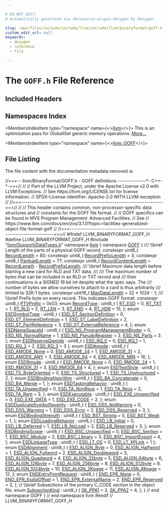 ```yaml
---

# DO NOT EDIT!
# Automatically generated via docusaurus-plugin-doxygen by Doxygen.

slug: /api/files/include/include/llvm/include/llvm/binaryformat/goff-h
custom_edit_url: null
keywords:
  - doxygen
  - reference
  - file

---
```





# The `GOFF.h` File Reference

<DoxygenPage pluginConfig={pluginConfig}>



## Included Headers

<IncludesList>
<IncludesListItem
  filePath="llvm/Support/DataTypes.h"
  permalink="/docs/api/files/include/include/llvm/include/llvm/support/datatypes-h"
  isLocal="true" />
</IncludesList>

## Namespaces Index

<MembersIndex>

<MembersIndexItem
  type="namespace"
  name={<><a href="/docs/api/namespaces/llvm">llvm</a></>}>
This is an optimization pass for GlobalISel generic memory operations. <a href="/docs/api/namespaces/llvm/#details">More...</a>
</MembersIndexItem>

<MembersIndexItem
  type="namespace"
  name={<><a href="/docs/api/namespaces/llvm/goff">llvm::GOFF</a></>}>
</MembersIndexItem>

</MembersIndex>


## File Listing

The file content with the documentation metadata removed is:

<ProgramListing>

<Link id="l00001" /><CodeLine lineNumber="1"><Highlight kind="comment">//===-- llvm/BinaryFormat/GOFF.h - GOFF definitions --------------&#42;- C++-&#42;-===//</Highlight><Highlight kind="normal"></Highlight></CodeLine>
<Link id="l00002" /><CodeLine lineNumber="2"><Highlight kind="normal"></Highlight><Highlight kind="comment">//</Highlight><Highlight kind="normal"></Highlight></CodeLine>
<Link id="l00003" /><CodeLine lineNumber="3"><Highlight kind="normal"></Highlight><Highlight kind="comment">// Part of the LLVM Project, under the Apache License v2.0 with LLVM Exceptions.</Highlight><Highlight kind="normal"></Highlight></CodeLine>
<Link id="l00004" /><CodeLine lineNumber="4"><Highlight kind="normal"></Highlight><Highlight kind="comment">// See https://llvm.org/LICENSE.txt for license information.</Highlight><Highlight kind="normal"></Highlight></CodeLine>
<Link id="l00005" /><CodeLine lineNumber="5"><Highlight kind="normal"></Highlight><Highlight kind="comment">// SPDX-License-Identifier: Apache-2.0 WITH LLVM-exception</Highlight><Highlight kind="normal"></Highlight></CodeLine>
<Link id="l00006" /><CodeLine lineNumber="6"><Highlight kind="normal"></Highlight><Highlight kind="comment">//</Highlight><Highlight kind="normal"></Highlight></CodeLine>
<Link id="l00007" /><CodeLine lineNumber="7"><Highlight kind="normal"></Highlight><Highlight kind="comment">//===----------------------------------------------------------------------===//</Highlight><Highlight kind="normal"></Highlight></CodeLine>
<Link id="l00008" /><CodeLine lineNumber="8"><Highlight kind="normal"></Highlight><Highlight kind="comment">//</Highlight><Highlight kind="normal"></Highlight></CodeLine>
<Link id="l00009" /><CodeLine lineNumber="9"><Highlight kind="normal"></Highlight><Highlight kind="comment">// This header contains common, non-processor-specific data structures and</Highlight><Highlight kind="normal"></Highlight></CodeLine>
<Link id="l00010" /><CodeLine lineNumber="10"><Highlight kind="normal"></Highlight><Highlight kind="comment">// constants for the GOFF file format.</Highlight><Highlight kind="normal"></Highlight></CodeLine>
<Link id="l00011" /><CodeLine lineNumber="11"><Highlight kind="normal"></Highlight><Highlight kind="comment">//</Highlight><Highlight kind="normal"></Highlight></CodeLine>
<Link id="l00012" /><CodeLine lineNumber="12"><Highlight kind="normal"></Highlight><Highlight kind="comment">// GOFF specifics can be found in MVS Program Management: Advanced Facilities.</Highlight><Highlight kind="normal"></Highlight></CodeLine>
<Link id="l00013" /><CodeLine lineNumber="13"><Highlight kind="normal"></Highlight><Highlight kind="comment">// See</Highlight><Highlight kind="normal"></Highlight></CodeLine>
<Link id="l00014" /><CodeLine lineNumber="14"><Highlight kind="normal"></Highlight><Highlight kind="comment">// https://www.ibm.com/docs/en/zos/3.1.0?topic=facilities-generalized-object-file-format-goff</Highlight><Highlight kind="normal"></Highlight></CodeLine>
<Link id="l00015" /><CodeLine lineNumber="15"><Highlight kind="normal"></Highlight><Highlight kind="comment">//</Highlight><Highlight kind="normal"></Highlight></CodeLine>
<Link id="l00016" /><CodeLine lineNumber="16"><Highlight kind="normal"></Highlight><Highlight kind="comment">//===----------------------------------------------------------------------===//</Highlight><Highlight kind="normal"></Highlight></CodeLine>
<Link id="l00017" /><CodeLine lineNumber="17"><Highlight kind="normal"></Highlight></CodeLine>
<Link id="l00018" /><CodeLine lineNumber="18"><Highlight kind="normal"></Highlight><Highlight kind="preprocessor">#ifndef LLVM&#95;BINARYFORMAT&#95;GOFF&#95;H</Highlight><Highlight kind="normal"></Highlight></CodeLine>
<Link id="l00019" /><CodeLine lineNumber="19"><Highlight kind="normal"></Highlight><Highlight kind="preprocessor">#define LLVM&#95;BINARYFORMAT&#95;GOFF&#95;H</Highlight><Highlight kind="normal"></Highlight></CodeLine>
<Link id="l00020" /><CodeLine lineNumber="20"><Highlight kind="normal"></Highlight></CodeLine>
<Link id="l00021" /><CodeLine lineNumber="21"><Highlight kind="normal"></Highlight><Highlight kind="preprocessor">#include &quot;<a href="/docs/api/files/include/include/llvm/include/llvm/support/datatypes-h">llvm/Support/DataTypes.h</a>&quot;</Highlight><Highlight kind="normal"></Highlight></CodeLine>
<Link id="l00022" /><CodeLine lineNumber="22"><Highlight kind="normal"></Highlight></CodeLine>
<Link id="l00023" /><CodeLine lineNumber="23"><Highlight kind="normal"></Highlight><Highlight kind="keyword">namespace </Highlight><Highlight kind="normal"><a href="/docs/api/namespaces/llvm">llvm</a> &#123;</Highlight></CodeLine>
<Link id="l00024" /><CodeLine lineNumber="24"><Highlight kind="normal"></Highlight></CodeLine>
<Link id="l00025" /><CodeLine lineNumber="25" lineLink="/docs/api/namespaces/llvm/goff"><Highlight kind="normal"></Highlight><Highlight kind="keyword">namespace </Highlight><Highlight kind="normal"><a href="/docs/api/namespaces/llvm/goff">GOFF</a> &#123;</Highlight></CodeLine>
<Link id="l00026" /><CodeLine lineNumber="26"><Highlight kind="normal"></Highlight><Highlight kind="comment"></Highlight></CodeLine>
<Link id="l00027" /><CodeLine lineNumber="27"><Highlight kind="comment">/// \\brief Length of the parts of a physical GOFF record.</Highlight><Highlight kind="normal"></Highlight></CodeLine>
<Link id="l00028" /><CodeLine lineNumber="28" lineLink="/docs/api/namespaces/llvm/goff/#a9bd094a5bc04f1a61bde1d43568b595f"><Highlight kind="normal"></Highlight><Highlight kind="keyword">constexpr</Highlight><Highlight kind="normal"> uint8&#95;t <a href="/docs/api/namespaces/llvm/goff/#a9bd094a5bc04f1a61bde1d43568b595f">RecordLength</a> = 80;</Highlight></CodeLine>
<Link id="l00029" /><CodeLine lineNumber="29" lineLink="/docs/api/namespaces/llvm/goff/#a2a7ab7644506c3e3c97730808c86ac0f"><Highlight kind="normal"></Highlight><Highlight kind="keyword">constexpr</Highlight><Highlight kind="normal"> uint8&#95;t <a href="/docs/api/namespaces/llvm/goff/#a2a7ab7644506c3e3c97730808c86ac0f">RecordPrefixLength</a> = 3;</Highlight></CodeLine>
<Link id="l00030" /><CodeLine lineNumber="30" lineLink="/docs/api/namespaces/llvm/goff/#a414fbaaa77a3d0c16629520bff7f4804"><Highlight kind="normal"></Highlight><Highlight kind="keyword">constexpr</Highlight><Highlight kind="normal"> uint8&#95;t <a href="/docs/api/namespaces/llvm/goff/#a414fbaaa77a3d0c16629520bff7f4804">PayloadLength</a> = 77;</Highlight></CodeLine>
<Link id="l00031" /><CodeLine lineNumber="31" lineLink="/docs/api/namespaces/llvm/goff/#a4b6cc3635e837576be8b7bdc608ad0a6"><Highlight kind="normal"></Highlight><Highlight kind="keyword">constexpr</Highlight><Highlight kind="normal"> uint8&#95;t <a href="/docs/api/namespaces/llvm/goff/#a4b6cc3635e837576be8b7bdc608ad0a6">RecordContentLength</a> = <a href="/docs/api/namespaces/llvm/goff/#a9bd094a5bc04f1a61bde1d43568b595f">RecordLength</a> - <a href="/docs/api/namespaces/llvm/goff/#a2a7ab7644506c3e3c97730808c86ac0f">RecordPrefixLength</a>;</Highlight></CodeLine>
<Link id="l00032" /><CodeLine lineNumber="32"><Highlight kind="normal"></Highlight><Highlight kind="comment"></Highlight></CodeLine>
<Link id="l00033" /><CodeLine lineNumber="33"><Highlight kind="comment">/// \\brief Maximum data length before starting a new card for RLD and TXT data.</Highlight></CodeLine>
<Link id="l00034" /><CodeLine lineNumber="34"><Highlight kind="comment">///</Highlight></CodeLine>
<Link id="l00035" /><CodeLine lineNumber="35"><Highlight kind="comment">/// The maximum number of bytes that can be included in an RLD or TXT record and</Highlight></CodeLine>
<Link id="l00036" /><CodeLine lineNumber="36"><Highlight kind="comment">/// their continuations is a SIGNED 16 bit int despite what the spec says. The</Highlight></CodeLine>
<Link id="l00037" /><CodeLine lineNumber="37"><Highlight kind="comment">/// number of bytes we allow ourselves to attach to a card is thus arbitrarily</Highlight></CodeLine>
<Link id="l00038" /><CodeLine lineNumber="38"><Highlight kind="comment">/// limited to 32K-1 bytes.</Highlight><Highlight kind="normal"></Highlight></CodeLine>
<Link id="l00039" /><CodeLine lineNumber="39" lineLink="/docs/api/namespaces/llvm/goff/#a4ded07c80a02f3eb6da7e6b9fa484145"><Highlight kind="normal"></Highlight><Highlight kind="keyword">constexpr</Highlight><Highlight kind="normal"> uint16&#95;t <a href="/docs/api/namespaces/llvm/goff/#a4ded07c80a02f3eb6da7e6b9fa484145">MaxDataLength</a> = 32 &#42; 1024 - 1;</Highlight></CodeLine>
<Link id="l00040" /><CodeLine lineNumber="40"><Highlight kind="normal"></Highlight><Highlight kind="comment"></Highlight></CodeLine>
<Link id="l00041" /><CodeLine lineNumber="41"><Highlight kind="comment">/// \\brief Prefix byte on every record. This indicates GOFF format.</Highlight><Highlight kind="normal"></Highlight></CodeLine>
<Link id="l00042" /><CodeLine lineNumber="42" lineLink="/docs/api/namespaces/llvm/goff/#a866b62ea4915725aed3f51f6769be8f4"><Highlight kind="normal"></Highlight><Highlight kind="keyword">constexpr</Highlight><Highlight kind="normal"> uint8&#95;t <a href="/docs/api/namespaces/llvm/goff/#a866b62ea4915725aed3f51f6769be8f4">PTVPrefix</a> = 0x03;</Highlight></CodeLine>
<Link id="l00043" /><CodeLine lineNumber="43"><Highlight kind="normal"></Highlight></CodeLine>
<Link id="l00044" /><CodeLine lineNumber="44" lineLink="/docs/api/namespaces/llvm/goff/#a0cf018cb9ae43f5fdf6288c3f4b50ffb"><Highlight kind="normal"></Highlight><Highlight kind="keyword">enum</Highlight><Highlight kind="normal"> <a href="/docs/api/namespaces/llvm/goff/#a0cf018cb9ae43f5fdf6288c3f4b50ffb">RecordType</a> : uint8&#95;t &#123;</Highlight></CodeLine>
<Link id="l00045" /><CodeLine lineNumber="45" lineLink="/docs/api/namespaces/llvm/goff/#a0cf018cb9ae43f5fdf6288c3f4b50ffba8f36cfd76ebd90461524d2050d91e912"><Highlight kind="normal">  <a href="/docs/api/namespaces/llvm/goff/#a0cf018cb9ae43f5fdf6288c3f4b50ffba8f36cfd76ebd90461524d2050d91e912">RT&#95;ESD</a> = 0,</Highlight></CodeLine>
<Link id="l00046" /><CodeLine lineNumber="46" lineLink="/docs/api/namespaces/llvm/goff/#a0cf018cb9ae43f5fdf6288c3f4b50ffba2e998dca530d42835481c8f588786067"><Highlight kind="normal">  <a href="/docs/api/namespaces/llvm/goff/#a0cf018cb9ae43f5fdf6288c3f4b50ffba2e998dca530d42835481c8f588786067">RT&#95;TXT</a> = 1,</Highlight></CodeLine>
<Link id="l00047" /><CodeLine lineNumber="47" lineLink="/docs/api/namespaces/llvm/goff/#a0cf018cb9ae43f5fdf6288c3f4b50ffba1f4b3c16f0f1e2c620fd4102bb1943a7"><Highlight kind="normal">  <a href="/docs/api/namespaces/llvm/goff/#a0cf018cb9ae43f5fdf6288c3f4b50ffba1f4b3c16f0f1e2c620fd4102bb1943a7">RT&#95;RLD</a> = 2,</Highlight></CodeLine>
<Link id="l00048" /><CodeLine lineNumber="48" lineLink="/docs/api/namespaces/llvm/goff/#a0cf018cb9ae43f5fdf6288c3f4b50ffbab5f3b577e98fd078f868b6ce5b1300be"><Highlight kind="normal">  <a href="/docs/api/namespaces/llvm/goff/#a0cf018cb9ae43f5fdf6288c3f4b50ffbab5f3b577e98fd078f868b6ce5b1300be">RT&#95;LEN</a> = 3,</Highlight></CodeLine>
<Link id="l00049" /><CodeLine lineNumber="49" lineLink="/docs/api/namespaces/llvm/goff/#a0cf018cb9ae43f5fdf6288c3f4b50ffbaee4d114304b98c0c902da1fee306eea8"><Highlight kind="normal">  <a href="/docs/api/namespaces/llvm/goff/#a0cf018cb9ae43f5fdf6288c3f4b50ffbaee4d114304b98c0c902da1fee306eea8">RT&#95;END</a> = 4,</Highlight></CodeLine>
<Link id="l00050" /><CodeLine lineNumber="50" lineLink="/docs/api/namespaces/llvm/goff/#a0cf018cb9ae43f5fdf6288c3f4b50ffbaca3e490356a5af3693b9c0b9dfa3c309"><Highlight kind="normal">  <a href="/docs/api/namespaces/llvm/goff/#a0cf018cb9ae43f5fdf6288c3f4b50ffbaca3e490356a5af3693b9c0b9dfa3c309">RT&#95;HDR</a> = 15,</Highlight></CodeLine>
<Link id="l00051" /><CodeLine lineNumber="51"><Highlight kind="normal">&#125;;</Highlight></CodeLine>
<Link id="l00052" /><CodeLine lineNumber="52"><Highlight kind="normal"></Highlight></CodeLine>
<Link id="l00053" /><CodeLine lineNumber="53" lineLink="/docs/api/namespaces/llvm/goff/#aa230a619fca0943af5d9715621ddf536"><Highlight kind="normal"></Highlight><Highlight kind="keyword">enum</Highlight><Highlight kind="normal"> <a href="/docs/api/namespaces/llvm/goff/#aa230a619fca0943af5d9715621ddf536">ESDSymbolType</a> : uint8&#95;t &#123;</Highlight></CodeLine>
<Link id="l00054" /><CodeLine lineNumber="54" lineLink="/docs/api/namespaces/llvm/goff/#aa230a619fca0943af5d9715621ddf536a5c53d161c2c269919b3feabe32976736"><Highlight kind="normal">  <a href="/docs/api/namespaces/llvm/goff/#aa230a619fca0943af5d9715621ddf536a5c53d161c2c269919b3feabe32976736">ESD&#95;ST&#95;SectionDefinition</a> = 0,</Highlight></CodeLine>
<Link id="l00055" /><CodeLine lineNumber="55" lineLink="/docs/api/namespaces/llvm/goff/#aa230a619fca0943af5d9715621ddf536a317512066c7009354766dc28276024d3"><Highlight kind="normal">  <a href="/docs/api/namespaces/llvm/goff/#aa230a619fca0943af5d9715621ddf536a317512066c7009354766dc28276024d3">ESD&#95;ST&#95;ElementDefinition</a> = 1,</Highlight></CodeLine>
<Link id="l00056" /><CodeLine lineNumber="56" lineLink="/docs/api/namespaces/llvm/goff/#aa230a619fca0943af5d9715621ddf536a37e05fd5c5d02d1cdcc1e3ffdb875427"><Highlight kind="normal">  <a href="/docs/api/namespaces/llvm/goff/#aa230a619fca0943af5d9715621ddf536a37e05fd5c5d02d1cdcc1e3ffdb875427">ESD&#95;ST&#95;LabelDefinition</a> = 2,</Highlight></CodeLine>
<Link id="l00057" /><CodeLine lineNumber="57" lineLink="/docs/api/namespaces/llvm/goff/#aa230a619fca0943af5d9715621ddf536a01a85d68e515c913aeb0b5067f88dbfc"><Highlight kind="normal">  <a href="/docs/api/namespaces/llvm/goff/#aa230a619fca0943af5d9715621ddf536a01a85d68e515c913aeb0b5067f88dbfc">ESD&#95;ST&#95;PartReference</a> = 3,</Highlight></CodeLine>
<Link id="l00058" /><CodeLine lineNumber="58" lineLink="/docs/api/namespaces/llvm/goff/#aa230a619fca0943af5d9715621ddf536ae4258c23d5f380477dc71224d9340777"><Highlight kind="normal">  <a href="/docs/api/namespaces/llvm/goff/#aa230a619fca0943af5d9715621ddf536ae4258c23d5f380477dc71224d9340777">ESD&#95;ST&#95;ExternalReference</a> = 4,</Highlight></CodeLine>
<Link id="l00059" /><CodeLine lineNumber="59"><Highlight kind="normal">&#125;;</Highlight></CodeLine>
<Link id="l00060" /><CodeLine lineNumber="60"><Highlight kind="normal"></Highlight></CodeLine>
<Link id="l00061" /><CodeLine lineNumber="61" lineLink="/docs/api/namespaces/llvm/goff/#aa06368da948b8fc7d53d9d38e9de12d3"><Highlight kind="normal"></Highlight><Highlight kind="keyword">enum</Highlight><Highlight kind="normal"> <a href="/docs/api/namespaces/llvm/goff/#aa06368da948b8fc7d53d9d38e9de12d3">ESDNameSpaceId</a> : uint8&#95;t &#123;</Highlight></CodeLine>
<Link id="l00062" /><CodeLine lineNumber="62" lineLink="/docs/api/namespaces/llvm/goff/#aa06368da948b8fc7d53d9d38e9de12d3a0ea794ff90b9c32280ae5fb8ebf8521a"><Highlight kind="normal">  <a href="/docs/api/namespaces/llvm/goff/#aa06368da948b8fc7d53d9d38e9de12d3a0ea794ff90b9c32280ae5fb8ebf8521a">ESD&#95;NS&#95;ProgramManagementBinder</a> = 0,</Highlight></CodeLine>
<Link id="l00063" /><CodeLine lineNumber="63" lineLink="/docs/api/namespaces/llvm/goff/#aa06368da948b8fc7d53d9d38e9de12d3aaba586f430d4b4d1b728a11485fc3f73"><Highlight kind="normal">  <a href="/docs/api/namespaces/llvm/goff/#aa06368da948b8fc7d53d9d38e9de12d3aaba586f430d4b4d1b728a11485fc3f73">ESD&#95;NS&#95;NormalName</a> = 1,</Highlight></CodeLine>
<Link id="l00064" /><CodeLine lineNumber="64" lineLink="/docs/api/namespaces/llvm/goff/#aa06368da948b8fc7d53d9d38e9de12d3aefb552a03677bfbcaf70915810edde10"><Highlight kind="normal">  <a href="/docs/api/namespaces/llvm/goff/#aa06368da948b8fc7d53d9d38e9de12d3aefb552a03677bfbcaf70915810edde10">ESD&#95;NS&#95;PseudoRegister</a> = 2,</Highlight></CodeLine>
<Link id="l00065" /><CodeLine lineNumber="65" lineLink="/docs/api/namespaces/llvm/goff/#aa06368da948b8fc7d53d9d38e9de12d3a00a39fee5181c3a70bb29657a40385de"><Highlight kind="normal">  <a href="/docs/api/namespaces/llvm/goff/#aa06368da948b8fc7d53d9d38e9de12d3a00a39fee5181c3a70bb29657a40385de">ESD&#95;NS&#95;Parts</a> = 3</Highlight></CodeLine>
<Link id="l00066" /><CodeLine lineNumber="66"><Highlight kind="normal">&#125;;</Highlight></CodeLine>
<Link id="l00067" /><CodeLine lineNumber="67"><Highlight kind="normal"></Highlight></CodeLine>
<Link id="l00068" /><CodeLine lineNumber="68" lineLink="/docs/api/namespaces/llvm/goff/#a4d21db79808d92f0c5b4e3578ed4d1c5"><Highlight kind="normal"></Highlight><Highlight kind="keyword">enum</Highlight><Highlight kind="normal"> <a href="/docs/api/namespaces/llvm/goff/#a4d21db79808d92f0c5b4e3578ed4d1c5">ESDReserveQwords</a> : uint8&#95;t &#123;</Highlight></CodeLine>
<Link id="l00069" /><CodeLine lineNumber="69" lineLink="/docs/api/namespaces/llvm/goff/#a4d21db79808d92f0c5b4e3578ed4d1c5a6f33352260c03471c30579c9ac72ecca"><Highlight kind="normal">  <a href="/docs/api/namespaces/llvm/goff/#a4d21db79808d92f0c5b4e3578ed4d1c5a6f33352260c03471c30579c9ac72ecca">ESD&#95;RQ&#95;0</a> = 0,</Highlight></CodeLine>
<Link id="l00070" /><CodeLine lineNumber="70" lineLink="/docs/api/namespaces/llvm/goff/#a4d21db79808d92f0c5b4e3578ed4d1c5a6dc1b669c12fd48064ad53eb21cdcd7c"><Highlight kind="normal">  <a href="/docs/api/namespaces/llvm/goff/#a4d21db79808d92f0c5b4e3578ed4d1c5a6dc1b669c12fd48064ad53eb21cdcd7c">ESD&#95;RQ&#95;1</a> = 1,</Highlight></CodeLine>
<Link id="l00071" /><CodeLine lineNumber="71" lineLink="/docs/api/namespaces/llvm/goff/#a4d21db79808d92f0c5b4e3578ed4d1c5ab92e475cf63e470b638eada56f696fe3"><Highlight kind="normal">  <a href="/docs/api/namespaces/llvm/goff/#a4d21db79808d92f0c5b4e3578ed4d1c5ab92e475cf63e470b638eada56f696fe3">ESD&#95;RQ&#95;2</a> = 2,</Highlight></CodeLine>
<Link id="l00072" /><CodeLine lineNumber="72" lineLink="/docs/api/namespaces/llvm/goff/#a4d21db79808d92f0c5b4e3578ed4d1c5a00cad604f8c8b2d764cfe5f5e8891118"><Highlight kind="normal">  <a href="/docs/api/namespaces/llvm/goff/#a4d21db79808d92f0c5b4e3578ed4d1c5a00cad604f8c8b2d764cfe5f5e8891118">ESD&#95;RQ&#95;3</a> = 3</Highlight></CodeLine>
<Link id="l00073" /><CodeLine lineNumber="73"><Highlight kind="normal">&#125;;</Highlight></CodeLine>
<Link id="l00074" /><CodeLine lineNumber="74"><Highlight kind="normal"></Highlight></CodeLine>
<Link id="l00075" /><CodeLine lineNumber="75" lineLink="/docs/api/namespaces/llvm/goff/#a7476f23b4baa1e04abd0b8027430e60b"><Highlight kind="normal"></Highlight><Highlight kind="keyword">enum</Highlight><Highlight kind="normal"> <a href="/docs/api/namespaces/llvm/goff/#a7476f23b4baa1e04abd0b8027430e60b">ESDAmode</a> : uint8&#95;t &#123;</Highlight></CodeLine>
<Link id="l00076" /><CodeLine lineNumber="76" lineLink="/docs/api/namespaces/llvm/goff/#a7476f23b4baa1e04abd0b8027430e60ba611d79c08d8225a2b00fe879cb5e0c19"><Highlight kind="normal">  <a href="/docs/api/namespaces/llvm/goff/#a7476f23b4baa1e04abd0b8027430e60ba611d79c08d8225a2b00fe879cb5e0c19">ESD&#95;AMODE&#95;None</a> = 0,</Highlight></CodeLine>
<Link id="l00077" /><CodeLine lineNumber="77" lineLink="/docs/api/namespaces/llvm/goff/#a7476f23b4baa1e04abd0b8027430e60ba6c8871228e0bcd87cdb0170237e3a77f"><Highlight kind="normal">  <a href="/docs/api/namespaces/llvm/goff/#a7476f23b4baa1e04abd0b8027430e60ba6c8871228e0bcd87cdb0170237e3a77f">ESD&#95;AMODE&#95;24</a> = 1,</Highlight></CodeLine>
<Link id="l00078" /><CodeLine lineNumber="78" lineLink="/docs/api/namespaces/llvm/goff/#a7476f23b4baa1e04abd0b8027430e60ba67e906822dadcc6ffcefda4141266889"><Highlight kind="normal">  <a href="/docs/api/namespaces/llvm/goff/#a7476f23b4baa1e04abd0b8027430e60ba67e906822dadcc6ffcefda4141266889">ESD&#95;AMODE&#95;31</a> = 2,</Highlight></CodeLine>
<Link id="l00079" /><CodeLine lineNumber="79" lineLink="/docs/api/namespaces/llvm/goff/#a7476f23b4baa1e04abd0b8027430e60ba9985fc76058a6c794d48f69799e0a620"><Highlight kind="normal">  <a href="/docs/api/namespaces/llvm/goff/#a7476f23b4baa1e04abd0b8027430e60ba9985fc76058a6c794d48f69799e0a620">ESD&#95;AMODE&#95;ANY</a> = 3,</Highlight></CodeLine>
<Link id="l00080" /><CodeLine lineNumber="80" lineLink="/docs/api/namespaces/llvm/goff/#a7476f23b4baa1e04abd0b8027430e60bab28585bdf69833bf163d031a9f4073bc"><Highlight kind="normal">  <a href="/docs/api/namespaces/llvm/goff/#a7476f23b4baa1e04abd0b8027430e60bab28585bdf69833bf163d031a9f4073bc">ESD&#95;AMODE&#95;64</a> = 4,</Highlight></CodeLine>
<Link id="l00081" /><CodeLine lineNumber="81" lineLink="/docs/api/namespaces/llvm/goff/#a7476f23b4baa1e04abd0b8027430e60ba4fdbb890a56312941afd87c84070e209"><Highlight kind="normal">  <a href="/docs/api/namespaces/llvm/goff/#a7476f23b4baa1e04abd0b8027430e60ba4fdbb890a56312941afd87c84070e209">ESD&#95;AMODE&#95;MIN</a> = 16,</Highlight></CodeLine>
<Link id="l00082" /><CodeLine lineNumber="82"><Highlight kind="normal">&#125;;</Highlight></CodeLine>
<Link id="l00083" /><CodeLine lineNumber="83"><Highlight kind="normal"></Highlight></CodeLine>
<Link id="l00084" /><CodeLine lineNumber="84" lineLink="/docs/api/namespaces/llvm/goff/#afc8c8c26be7cc7ae8a484cdcc138962d"><Highlight kind="normal"></Highlight><Highlight kind="keyword">enum</Highlight><Highlight kind="normal"> <a href="/docs/api/namespaces/llvm/goff/#afc8c8c26be7cc7ae8a484cdcc138962d">ESDRmode</a> : uint8&#95;t &#123;</Highlight></CodeLine>
<Link id="l00085" /><CodeLine lineNumber="85" lineLink="/docs/api/namespaces/llvm/goff/#afc8c8c26be7cc7ae8a484cdcc138962da93a281b686bbf86d7bc84030b84a16f9"><Highlight kind="normal">  <a href="/docs/api/namespaces/llvm/goff/#afc8c8c26be7cc7ae8a484cdcc138962da93a281b686bbf86d7bc84030b84a16f9">ESD&#95;RMODE&#95;None</a> = 0,</Highlight></CodeLine>
<Link id="l00086" /><CodeLine lineNumber="86" lineLink="/docs/api/namespaces/llvm/goff/#afc8c8c26be7cc7ae8a484cdcc138962dab9a3ab5c0b0215ee77f7f19e5a49d3ee"><Highlight kind="normal">  <a href="/docs/api/namespaces/llvm/goff/#afc8c8c26be7cc7ae8a484cdcc138962dab9a3ab5c0b0215ee77f7f19e5a49d3ee">ESD&#95;RMODE&#95;24</a> = 1,</Highlight></CodeLine>
<Link id="l00087" /><CodeLine lineNumber="87" lineLink="/docs/api/namespaces/llvm/goff/#afc8c8c26be7cc7ae8a484cdcc138962da3491d8fb2bab30055f01b565fe28b9a0"><Highlight kind="normal">  <a href="/docs/api/namespaces/llvm/goff/#afc8c8c26be7cc7ae8a484cdcc138962da3491d8fb2bab30055f01b565fe28b9a0">ESD&#95;RMODE&#95;31</a> = 3,</Highlight></CodeLine>
<Link id="l00088" /><CodeLine lineNumber="88" lineLink="/docs/api/namespaces/llvm/goff/#afc8c8c26be7cc7ae8a484cdcc138962da952b447fdc8d151be274d6d4add65162"><Highlight kind="normal">  <a href="/docs/api/namespaces/llvm/goff/#afc8c8c26be7cc7ae8a484cdcc138962da952b447fdc8d151be274d6d4add65162">ESD&#95;RMODE&#95;64</a> = 4,</Highlight></CodeLine>
<Link id="l00089" /><CodeLine lineNumber="89"><Highlight kind="normal">&#125;;</Highlight></CodeLine>
<Link id="l00090" /><CodeLine lineNumber="90"><Highlight kind="normal"></Highlight></CodeLine>
<Link id="l00091" /><CodeLine lineNumber="91" lineLink="/docs/api/namespaces/llvm/goff/#a48b496176726b7e568930b70ccd8ec95"><Highlight kind="normal"></Highlight><Highlight kind="keyword">enum</Highlight><Highlight kind="normal"> <a href="/docs/api/namespaces/llvm/goff/#a48b496176726b7e568930b70ccd8ec95">ESDTextStyle</a> : uint8&#95;t &#123;</Highlight></CodeLine>
<Link id="l00092" /><CodeLine lineNumber="92" lineLink="/docs/api/namespaces/llvm/goff/#a48b496176726b7e568930b70ccd8ec95aed9a45899d79b92c985913ec06ddf431"><Highlight kind="normal">  <a href="/docs/api/namespaces/llvm/goff/#a48b496176726b7e568930b70ccd8ec95aed9a45899d79b92c985913ec06ddf431">ESD&#95;TS&#95;ByteOriented</a> = 0,</Highlight></CodeLine>
<Link id="l00093" /><CodeLine lineNumber="93" lineLink="/docs/api/namespaces/llvm/goff/#a48b496176726b7e568930b70ccd8ec95aad17a82d0dfdb629c2646120df8bdaf0"><Highlight kind="normal">  <a href="/docs/api/namespaces/llvm/goff/#a48b496176726b7e568930b70ccd8ec95aad17a82d0dfdb629c2646120df8bdaf0">ESD&#95;TS&#95;Structured</a> = 1,</Highlight></CodeLine>
<Link id="l00094" /><CodeLine lineNumber="94" lineLink="/docs/api/namespaces/llvm/goff/#a48b496176726b7e568930b70ccd8ec95a69484787514a893048fd6efc60e68351"><Highlight kind="normal">  <a href="/docs/api/namespaces/llvm/goff/#a48b496176726b7e568930b70ccd8ec95a69484787514a893048fd6efc60e68351">ESD&#95;TS&#95;Unstructured</a> = 2,</Highlight></CodeLine>
<Link id="l00095" /><CodeLine lineNumber="95"><Highlight kind="normal">&#125;;</Highlight></CodeLine>
<Link id="l00096" /><CodeLine lineNumber="96"><Highlight kind="normal"></Highlight></CodeLine>
<Link id="l00097" /><CodeLine lineNumber="97" lineLink="/docs/api/namespaces/llvm/goff/#a1a2cc71bb9d87d0a400363fbd7c58a54"><Highlight kind="normal"></Highlight><Highlight kind="keyword">enum</Highlight><Highlight kind="normal"> <a href="/docs/api/namespaces/llvm/goff/#a1a2cc71bb9d87d0a400363fbd7c58a54">ESDBindingAlgorithm</a> : uint8&#95;t &#123;</Highlight></CodeLine>
<Link id="l00098" /><CodeLine lineNumber="98" lineLink="/docs/api/namespaces/llvm/goff/#a1a2cc71bb9d87d0a400363fbd7c58a54a3711c833cf6a1bd88dbccc889cb38a38"><Highlight kind="normal">  <a href="/docs/api/namespaces/llvm/goff/#a1a2cc71bb9d87d0a400363fbd7c58a54a3711c833cf6a1bd88dbccc889cb38a38">ESD&#95;BA&#95;Concatenate</a> = 0,</Highlight></CodeLine>
<Link id="l00099" /><CodeLine lineNumber="99" lineLink="/docs/api/namespaces/llvm/goff/#a1a2cc71bb9d87d0a400363fbd7c58a54a48a0dd795a6aed804c8ce9f2f96d4568"><Highlight kind="normal">  <a href="/docs/api/namespaces/llvm/goff/#a1a2cc71bb9d87d0a400363fbd7c58a54a48a0dd795a6aed804c8ce9f2f96d4568">ESD&#95;BA&#95;Merge</a> = 1,</Highlight></CodeLine>
<Link id="l00100" /><CodeLine lineNumber="100"><Highlight kind="normal">&#125;;</Highlight></CodeLine>
<Link id="l00101" /><CodeLine lineNumber="101"><Highlight kind="normal"></Highlight></CodeLine>
<Link id="l00102" /><CodeLine lineNumber="102" lineLink="/docs/api/namespaces/llvm/goff/#ac1617e3b17ea3df4374129abf2996af5"><Highlight kind="normal"></Highlight><Highlight kind="keyword">enum</Highlight><Highlight kind="normal"> <a href="/docs/api/namespaces/llvm/goff/#ac1617e3b17ea3df4374129abf2996af5">ESDTaskingBehavior</a> : uint8&#95;t &#123;</Highlight></CodeLine>
<Link id="l00103" /><CodeLine lineNumber="103" lineLink="/docs/api/namespaces/llvm/goff/#ac1617e3b17ea3df4374129abf2996af5a6afc5444123dd6f56807d43d1fb5dbd0"><Highlight kind="normal">  <a href="/docs/api/namespaces/llvm/goff/#ac1617e3b17ea3df4374129abf2996af5a6afc5444123dd6f56807d43d1fb5dbd0">ESD&#95;TA&#95;Unspecified</a> = 0,</Highlight></CodeLine>
<Link id="l00104" /><CodeLine lineNumber="104" lineLink="/docs/api/namespaces/llvm/goff/#ac1617e3b17ea3df4374129abf2996af5acb7b3880d2aabbbc466ecd31dfeeef64"><Highlight kind="normal">  <a href="/docs/api/namespaces/llvm/goff/#ac1617e3b17ea3df4374129abf2996af5acb7b3880d2aabbbc466ecd31dfeeef64">ESD&#95;TA&#95;NonReus</a> = 1,</Highlight></CodeLine>
<Link id="l00105" /><CodeLine lineNumber="105" lineLink="/docs/api/namespaces/llvm/goff/#ac1617e3b17ea3df4374129abf2996af5a5d8b117ab0bdb46475e7e5ad716b3cfd"><Highlight kind="normal">  <a href="/docs/api/namespaces/llvm/goff/#ac1617e3b17ea3df4374129abf2996af5a5d8b117ab0bdb46475e7e5ad716b3cfd">ESD&#95;TA&#95;Reus</a> = 2,</Highlight></CodeLine>
<Link id="l00106" /><CodeLine lineNumber="106" lineLink="/docs/api/namespaces/llvm/goff/#ac1617e3b17ea3df4374129abf2996af5afa425476224f343344e19af48e4baec4"><Highlight kind="normal">  <a href="/docs/api/namespaces/llvm/goff/#ac1617e3b17ea3df4374129abf2996af5afa425476224f343344e19af48e4baec4">ESD&#95;TA&#95;Rent</a> = 3,</Highlight></CodeLine>
<Link id="l00107" /><CodeLine lineNumber="107"><Highlight kind="normal">&#125;;</Highlight></CodeLine>
<Link id="l00108" /><CodeLine lineNumber="108"><Highlight kind="normal"></Highlight></CodeLine>
<Link id="l00109" /><CodeLine lineNumber="109" lineLink="/docs/api/namespaces/llvm/goff/#a4933550171684a52cb5aa6313d49d0c5"><Highlight kind="normal"></Highlight><Highlight kind="keyword">enum</Highlight><Highlight kind="normal"> <a href="/docs/api/namespaces/llvm/goff/#a4933550171684a52cb5aa6313d49d0c5">ESDExecutable</a> : uint8&#95;t &#123;</Highlight></CodeLine>
<Link id="l00110" /><CodeLine lineNumber="110" lineLink="/docs/api/namespaces/llvm/goff/#a4933550171684a52cb5aa6313d49d0c5a4fa62a49f31c04297ebca095f1415fcb"><Highlight kind="normal">  <a href="/docs/api/namespaces/llvm/goff/#a4933550171684a52cb5aa6313d49d0c5a4fa62a49f31c04297ebca095f1415fcb">ESD&#95;EXE&#95;Unspecified</a> = 0,</Highlight></CodeLine>
<Link id="l00111" /><CodeLine lineNumber="111" lineLink="/docs/api/namespaces/llvm/goff/#a4933550171684a52cb5aa6313d49d0c5adb735b658524a322f4ba13f88f522372"><Highlight kind="normal">  <a href="/docs/api/namespaces/llvm/goff/#a4933550171684a52cb5aa6313d49d0c5adb735b658524a322f4ba13f88f522372">ESD&#95;EXE&#95;DATA</a> = 1,</Highlight></CodeLine>
<Link id="l00112" /><CodeLine lineNumber="112" lineLink="/docs/api/namespaces/llvm/goff/#a4933550171684a52cb5aa6313d49d0c5ab8664c9771c9b0120204ea015bf9afb6"><Highlight kind="normal">  <a href="/docs/api/namespaces/llvm/goff/#a4933550171684a52cb5aa6313d49d0c5ab8664c9771c9b0120204ea015bf9afb6">ESD&#95;EXE&#95;CODE</a> = 2,</Highlight></CodeLine>
<Link id="l00113" /><CodeLine lineNumber="113"><Highlight kind="normal">&#125;;</Highlight></CodeLine>
<Link id="l00114" /><CodeLine lineNumber="114"><Highlight kind="normal"></Highlight></CodeLine>
<Link id="l00115" /><CodeLine lineNumber="115" lineLink="/docs/api/namespaces/llvm/goff/#a1e50db0c64f34cae10b47b8546db9965"><Highlight kind="normal"></Highlight><Highlight kind="keyword">enum</Highlight><Highlight kind="normal"> <a href="/docs/api/namespaces/llvm/goff/#a1e50db0c64f34cae10b47b8546db9965">ESDDuplicateSymbolSeverity</a> : uint8&#95;t &#123;</Highlight></CodeLine>
<Link id="l00116" /><CodeLine lineNumber="116" lineLink="/docs/api/namespaces/llvm/goff/#a1e50db0c64f34cae10b47b8546db9965a1dff5192b50195fe4976eab544031f4a"><Highlight kind="normal">  <a href="/docs/api/namespaces/llvm/goff/#a1e50db0c64f34cae10b47b8546db9965a1dff5192b50195fe4976eab544031f4a">ESD&#95;DSS&#95;NoWarning</a> = 0,</Highlight></CodeLine>
<Link id="l00117" /><CodeLine lineNumber="117" lineLink="/docs/api/namespaces/llvm/goff/#a1e50db0c64f34cae10b47b8546db9965a612bf4bd243e99ebba4118525d5ae5e6"><Highlight kind="normal">  <a href="/docs/api/namespaces/llvm/goff/#a1e50db0c64f34cae10b47b8546db9965a612bf4bd243e99ebba4118525d5ae5e6">ESD&#95;DSS&#95;Warning</a> = 1,</Highlight></CodeLine>
<Link id="l00118" /><CodeLine lineNumber="118" lineLink="/docs/api/namespaces/llvm/goff/#a1e50db0c64f34cae10b47b8546db9965a90ecc8f702f63f2c49760340d86f476d"><Highlight kind="normal">  <a href="/docs/api/namespaces/llvm/goff/#a1e50db0c64f34cae10b47b8546db9965a90ecc8f702f63f2c49760340d86f476d">ESD&#95;DSS&#95;Error</a> = 2,</Highlight></CodeLine>
<Link id="l00119" /><CodeLine lineNumber="119" lineLink="/docs/api/namespaces/llvm/goff/#a1e50db0c64f34cae10b47b8546db9965aca1a3176fae1213def6993bb136bca01"><Highlight kind="normal">  <a href="/docs/api/namespaces/llvm/goff/#a1e50db0c64f34cae10b47b8546db9965aca1a3176fae1213def6993bb136bca01">ESD&#95;DSS&#95;Reserved</a> = 3,</Highlight></CodeLine>
<Link id="l00120" /><CodeLine lineNumber="120"><Highlight kind="normal">&#125;;</Highlight></CodeLine>
<Link id="l00121" /><CodeLine lineNumber="121"><Highlight kind="normal"></Highlight></CodeLine>
<Link id="l00122" /><CodeLine lineNumber="122" lineLink="/docs/api/namespaces/llvm/goff/#ae8b8f71c9c63a3ec241f496db20f6fee"><Highlight kind="normal"></Highlight><Highlight kind="keyword">enum</Highlight><Highlight kind="normal"> <a href="/docs/api/namespaces/llvm/goff/#ae8b8f71c9c63a3ec241f496db20f6fee">ESDBindingStrength</a> : uint8&#95;t &#123;</Highlight></CodeLine>
<Link id="l00123" /><CodeLine lineNumber="123" lineLink="/docs/api/namespaces/llvm/goff/#ae8b8f71c9c63a3ec241f496db20f6feea2456dda99a744bb11a8dee764a8946e2"><Highlight kind="normal">  <a href="/docs/api/namespaces/llvm/goff/#ae8b8f71c9c63a3ec241f496db20f6feea2456dda99a744bb11a8dee764a8946e2">ESD&#95;BST&#95;Strong</a> = 0,</Highlight></CodeLine>
<Link id="l00124" /><CodeLine lineNumber="124" lineLink="/docs/api/namespaces/llvm/goff/#ae8b8f71c9c63a3ec241f496db20f6feeab3ac1adb4b51051ecdcd16bb16bdd5c8"><Highlight kind="normal">  <a href="/docs/api/namespaces/llvm/goff/#ae8b8f71c9c63a3ec241f496db20f6feeab3ac1adb4b51051ecdcd16bb16bdd5c8">ESD&#95;BST&#95;Weak</a> = 1,</Highlight></CodeLine>
<Link id="l00125" /><CodeLine lineNumber="125"><Highlight kind="normal">&#125;;</Highlight></CodeLine>
<Link id="l00126" /><CodeLine lineNumber="126"><Highlight kind="normal"></Highlight></CodeLine>
<Link id="l00127" /><CodeLine lineNumber="127" lineLink="/docs/api/namespaces/llvm/goff/#a079279c714f0f26248898ed727d238b0"><Highlight kind="normal"></Highlight><Highlight kind="keyword">enum</Highlight><Highlight kind="normal"> <a href="/docs/api/namespaces/llvm/goff/#a079279c714f0f26248898ed727d238b0">ESDLoadingBehavior</a> : uint8&#95;t &#123;</Highlight></CodeLine>
<Link id="l00128" /><CodeLine lineNumber="128" lineLink="/docs/api/namespaces/llvm/goff/#a079279c714f0f26248898ed727d238b0ab9de1b350efa80922f0589d410091cd3"><Highlight kind="normal">  <a href="/docs/api/namespaces/llvm/goff/#a079279c714f0f26248898ed727d238b0ab9de1b350efa80922f0589d410091cd3">ESD&#95;LB&#95;Initial</a> = 0,</Highlight></CodeLine>
<Link id="l00129" /><CodeLine lineNumber="129" lineLink="/docs/api/namespaces/llvm/goff/#a079279c714f0f26248898ed727d238b0a2d52ef6066906d7b001c216b64db93fd"><Highlight kind="normal">  <a href="/docs/api/namespaces/llvm/goff/#a079279c714f0f26248898ed727d238b0a2d52ef6066906d7b001c216b64db93fd">ESD&#95;LB&#95;Deferred</a> = 1,</Highlight></CodeLine>
<Link id="l00130" /><CodeLine lineNumber="130" lineLink="/docs/api/namespaces/llvm/goff/#a079279c714f0f26248898ed727d238b0a824aeeb69134db8e4fb48750d95f7449"><Highlight kind="normal">  <a href="/docs/api/namespaces/llvm/goff/#a079279c714f0f26248898ed727d238b0a824aeeb69134db8e4fb48750d95f7449">ESD&#95;LB&#95;NoLoad</a> = 2,</Highlight></CodeLine>
<Link id="l00131" /><CodeLine lineNumber="131" lineLink="/docs/api/namespaces/llvm/goff/#a079279c714f0f26248898ed727d238b0ace73b114930b426e027e6aa849490e1c"><Highlight kind="normal">  <a href="/docs/api/namespaces/llvm/goff/#a079279c714f0f26248898ed727d238b0ace73b114930b426e027e6aa849490e1c">ESD&#95;LB&#95;Reserved</a> = 3,</Highlight></CodeLine>
<Link id="l00132" /><CodeLine lineNumber="132"><Highlight kind="normal">&#125;;</Highlight></CodeLine>
<Link id="l00133" /><CodeLine lineNumber="133"><Highlight kind="normal"></Highlight></CodeLine>
<Link id="l00134" /><CodeLine lineNumber="134" lineLink="/docs/api/namespaces/llvm/goff/#a7cf849181299799ef59693a574f4f159"><Highlight kind="normal"></Highlight><Highlight kind="keyword">enum</Highlight><Highlight kind="normal"> <a href="/docs/api/namespaces/llvm/goff/#a7cf849181299799ef59693a574f4f159">ESDBindingScope</a> : uint8&#95;t &#123;</Highlight></CodeLine>
<Link id="l00135" /><CodeLine lineNumber="135" lineLink="/docs/api/namespaces/llvm/goff/#a7cf849181299799ef59693a574f4f159a7683ebe825f36e0f544084546257ab29"><Highlight kind="normal">  <a href="/docs/api/namespaces/llvm/goff/#a7cf849181299799ef59693a574f4f159a7683ebe825f36e0f544084546257ab29">ESD&#95;BSC&#95;Unspecified</a> = 0,</Highlight></CodeLine>
<Link id="l00136" /><CodeLine lineNumber="136" lineLink="/docs/api/namespaces/llvm/goff/#a7cf849181299799ef59693a574f4f159ac5ffb121c002bbb735a1744e1575f8c5"><Highlight kind="normal">  <a href="/docs/api/namespaces/llvm/goff/#a7cf849181299799ef59693a574f4f159ac5ffb121c002bbb735a1744e1575f8c5">ESD&#95;BSC&#95;Section</a> = 1,</Highlight></CodeLine>
<Link id="l00137" /><CodeLine lineNumber="137" lineLink="/docs/api/namespaces/llvm/goff/#a7cf849181299799ef59693a574f4f159a6adcb52326ffa058f1db93c1a0722b78"><Highlight kind="normal">  <a href="/docs/api/namespaces/llvm/goff/#a7cf849181299799ef59693a574f4f159a6adcb52326ffa058f1db93c1a0722b78">ESD&#95;BSC&#95;Module</a> = 2,</Highlight></CodeLine>
<Link id="l00138" /><CodeLine lineNumber="138" lineLink="/docs/api/namespaces/llvm/goff/#a7cf849181299799ef59693a574f4f159a03d917f612eac55cf3f6c01ae5e920fb"><Highlight kind="normal">  <a href="/docs/api/namespaces/llvm/goff/#a7cf849181299799ef59693a574f4f159a03d917f612eac55cf3f6c01ae5e920fb">ESD&#95;BSC&#95;Library</a> = 3,</Highlight></CodeLine>
<Link id="l00139" /><CodeLine lineNumber="139" lineLink="/docs/api/namespaces/llvm/goff/#a7cf849181299799ef59693a574f4f159ab8d02f88d3fc978702a22a8be4dccd40"><Highlight kind="normal">  <a href="/docs/api/namespaces/llvm/goff/#a7cf849181299799ef59693a574f4f159ab8d02f88d3fc978702a22a8be4dccd40">ESD&#95;BSC&#95;ImportExport</a> = 4,</Highlight></CodeLine>
<Link id="l00140" /><CodeLine lineNumber="140"><Highlight kind="normal">&#125;;</Highlight></CodeLine>
<Link id="l00141" /><CodeLine lineNumber="141"><Highlight kind="normal"></Highlight></CodeLine>
<Link id="l00142" /><CodeLine lineNumber="142" lineLink="/docs/api/namespaces/llvm/goff/#a964f795216d46d29fb7f202b2906e445a1c9cc521b0e054a477873dd1ba018351"><Highlight kind="normal"></Highlight><Highlight kind="keyword">enum</Highlight><Highlight kind="normal"> <a href="/docs/api/namespaces/llvm/goff/#a964f795216d46d29fb7f202b2906e445">ESDLinkageType</a> : uint8&#95;t &#123; <a href="/docs/api/namespaces/llvm/goff/#a964f795216d46d29fb7f202b2906e445a1c9cc521b0e054a477873dd1ba018351">ESD&#95;LT&#95;OS</a> = 0, <a href="/docs/api/namespaces/llvm/goff/#a964f795216d46d29fb7f202b2906e445afe0b6ac24038982708ed1753441cfc4d">ESD&#95;LT&#95;XPLink</a> = 1 &#125;;</Highlight></CodeLine>
<Link id="l00143" /><CodeLine lineNumber="143"><Highlight kind="normal"></Highlight></CodeLine>
<Link id="l00144" /><CodeLine lineNumber="144" lineLink="/docs/api/namespaces/llvm/goff/#a60e042e85a921167b7eafc40ea8d01c8"><Highlight kind="normal"></Highlight><Highlight kind="keyword">enum</Highlight><Highlight kind="normal"> <a href="/docs/api/namespaces/llvm/goff/#a60e042e85a921167b7eafc40ea8d01c8">ESDAlignment</a> : uint8&#95;t &#123;</Highlight></CodeLine>
<Link id="l00145" /><CodeLine lineNumber="145" lineLink="/docs/api/namespaces/llvm/goff/#a60e042e85a921167b7eafc40ea8d01c8abf73ac9b17ddbb14fd4fd2ff4959feb7"><Highlight kind="normal">  <a href="/docs/api/namespaces/llvm/goff/#a60e042e85a921167b7eafc40ea8d01c8abf73ac9b17ddbb14fd4fd2ff4959feb7">ESD&#95;ALIGN&#95;Byte</a> = 0,</Highlight></CodeLine>
<Link id="l00146" /><CodeLine lineNumber="146" lineLink="/docs/api/namespaces/llvm/goff/#a60e042e85a921167b7eafc40ea8d01c8af7fc5f4b9ceda116a8a09c20d0581a60"><Highlight kind="normal">  <a href="/docs/api/namespaces/llvm/goff/#a60e042e85a921167b7eafc40ea8d01c8af7fc5f4b9ceda116a8a09c20d0581a60">ESD&#95;ALIGN&#95;Halfword</a> = 1,</Highlight></CodeLine>
<Link id="l00147" /><CodeLine lineNumber="147" lineLink="/docs/api/namespaces/llvm/goff/#a60e042e85a921167b7eafc40ea8d01c8addb8c987ee5d861cc4cd48a002838883"><Highlight kind="normal">  <a href="/docs/api/namespaces/llvm/goff/#a60e042e85a921167b7eafc40ea8d01c8addb8c987ee5d861cc4cd48a002838883">ESD&#95;ALIGN&#95;Fullword</a> = 2,</Highlight></CodeLine>
<Link id="l00148" /><CodeLine lineNumber="148" lineLink="/docs/api/namespaces/llvm/goff/#a60e042e85a921167b7eafc40ea8d01c8a06a4b8a693d2f09d8e9d181042e1051b"><Highlight kind="normal">  <a href="/docs/api/namespaces/llvm/goff/#a60e042e85a921167b7eafc40ea8d01c8a06a4b8a693d2f09d8e9d181042e1051b">ESD&#95;ALIGN&#95;Doubleword</a> = 3,</Highlight></CodeLine>
<Link id="l00149" /><CodeLine lineNumber="149" lineLink="/docs/api/namespaces/llvm/goff/#a60e042e85a921167b7eafc40ea8d01c8a6988ae3048df2a48dfa7097a2c757d0e"><Highlight kind="normal">  <a href="/docs/api/namespaces/llvm/goff/#a60e042e85a921167b7eafc40ea8d01c8a6988ae3048df2a48dfa7097a2c757d0e">ESD&#95;ALIGN&#95;Quadword</a> = 4,</Highlight></CodeLine>
<Link id="l00150" /><CodeLine lineNumber="150" lineLink="/docs/api/namespaces/llvm/goff/#a60e042e85a921167b7eafc40ea8d01c8a89e2da10fd2a0686ca416ca0798113cb"><Highlight kind="normal">  <a href="/docs/api/namespaces/llvm/goff/#a60e042e85a921167b7eafc40ea8d01c8a89e2da10fd2a0686ca416ca0798113cb">ESD&#95;ALIGN&#95;32byte</a> = 5,</Highlight></CodeLine>
<Link id="l00151" /><CodeLine lineNumber="151" lineLink="/docs/api/namespaces/llvm/goff/#a60e042e85a921167b7eafc40ea8d01c8ab2db1687c5814ece7a09285a009158f0"><Highlight kind="normal">  <a href="/docs/api/namespaces/llvm/goff/#a60e042e85a921167b7eafc40ea8d01c8ab2db1687c5814ece7a09285a009158f0">ESD&#95;ALIGN&#95;64byte</a> = 6,</Highlight></CodeLine>
<Link id="l00152" /><CodeLine lineNumber="152" lineLink="/docs/api/namespaces/llvm/goff/#a60e042e85a921167b7eafc40ea8d01c8a9a6ab2e1b8b11d2993c41c276007f3a9"><Highlight kind="normal">  <a href="/docs/api/namespaces/llvm/goff/#a60e042e85a921167b7eafc40ea8d01c8a9a6ab2e1b8b11d2993c41c276007f3a9">ESD&#95;ALIGN&#95;128byte</a> = 7,</Highlight></CodeLine>
<Link id="l00153" /><CodeLine lineNumber="153" lineLink="/docs/api/namespaces/llvm/goff/#a60e042e85a921167b7eafc40ea8d01c8a844601b7d5f6dd06f808553e13199147"><Highlight kind="normal">  <a href="/docs/api/namespaces/llvm/goff/#a60e042e85a921167b7eafc40ea8d01c8a844601b7d5f6dd06f808553e13199147">ESD&#95;ALIGN&#95;256byte</a> = 8,</Highlight></CodeLine>
<Link id="l00154" /><CodeLine lineNumber="154" lineLink="/docs/api/namespaces/llvm/goff/#a60e042e85a921167b7eafc40ea8d01c8a463cead0ceff5b390334642e2ffcea9a"><Highlight kind="normal">  <a href="/docs/api/namespaces/llvm/goff/#a60e042e85a921167b7eafc40ea8d01c8a463cead0ceff5b390334642e2ffcea9a">ESD&#95;ALIGN&#95;512byte</a> = 9,</Highlight></CodeLine>
<Link id="l00155" /><CodeLine lineNumber="155" lineLink="/docs/api/namespaces/llvm/goff/#a60e042e85a921167b7eafc40ea8d01c8a616da3958b84859c624ba89b9755bf74"><Highlight kind="normal">  <a href="/docs/api/namespaces/llvm/goff/#a60e042e85a921167b7eafc40ea8d01c8a616da3958b84859c624ba89b9755bf74">ESD&#95;ALIGN&#95;1024byte</a> = 10,</Highlight></CodeLine>
<Link id="l00156" /><CodeLine lineNumber="156" lineLink="/docs/api/namespaces/llvm/goff/#a60e042e85a921167b7eafc40ea8d01c8a7166dde095af85a8ff0e6cb88dd9c0cf"><Highlight kind="normal">  <a href="/docs/api/namespaces/llvm/goff/#a60e042e85a921167b7eafc40ea8d01c8a7166dde095af85a8ff0e6cb88dd9c0cf">ESD&#95;ALIGN&#95;2Kpage</a> = 11,</Highlight></CodeLine>
<Link id="l00157" /><CodeLine lineNumber="157" lineLink="/docs/api/namespaces/llvm/goff/#a60e042e85a921167b7eafc40ea8d01c8adec0de95ac9a6a764d6caa6ff53757f9"><Highlight kind="normal">  <a href="/docs/api/namespaces/llvm/goff/#a60e042e85a921167b7eafc40ea8d01c8adec0de95ac9a6a764d6caa6ff53757f9">ESD&#95;ALIGN&#95;4Kpage</a> = 12,</Highlight></CodeLine>
<Link id="l00158" /><CodeLine lineNumber="158"><Highlight kind="normal">&#125;;</Highlight></CodeLine>
<Link id="l00159" /><CodeLine lineNumber="159"><Highlight kind="normal"></Highlight></CodeLine>
<Link id="l00160" /><CodeLine lineNumber="160" lineLink="/docs/api/namespaces/llvm/goff/#a5d8160a21a216880a331021a4a112999"><Highlight kind="normal"></Highlight><Highlight kind="keyword">enum</Highlight><Highlight kind="normal"> <a href="/docs/api/namespaces/llvm/goff/#a5d8160a21a216880a331021a4a112999">ENDEntryPointRequest</a> : uint8&#95;t &#123;</Highlight></CodeLine>
<Link id="l00161" /><CodeLine lineNumber="161" lineLink="/docs/api/namespaces/llvm/goff/#a5d8160a21a216880a331021a4a112999affe3aa6f338cca77eddf80bbaab9386a"><Highlight kind="normal">  <a href="/docs/api/namespaces/llvm/goff/#a5d8160a21a216880a331021a4a112999affe3aa6f338cca77eddf80bbaab9386a">END&#95;EPR&#95;None</a> = 0,</Highlight></CodeLine>
<Link id="l00162" /><CodeLine lineNumber="162" lineLink="/docs/api/namespaces/llvm/goff/#a5d8160a21a216880a331021a4a112999a53bbcb98318b64e2da67aebe7cb497bc"><Highlight kind="normal">  <a href="/docs/api/namespaces/llvm/goff/#a5d8160a21a216880a331021a4a112999a53bbcb98318b64e2da67aebe7cb497bc">END&#95;EPR&#95;EsdidOffset</a> = 1,</Highlight></CodeLine>
<Link id="l00163" /><CodeLine lineNumber="163" lineLink="/docs/api/namespaces/llvm/goff/#a5d8160a21a216880a331021a4a112999a687b43e3fe590fbeadeb7be46405cf00"><Highlight kind="normal">  <a href="/docs/api/namespaces/llvm/goff/#a5d8160a21a216880a331021a4a112999a687b43e3fe590fbeadeb7be46405cf00">END&#95;EPR&#95;ExternalName</a> = 2,</Highlight></CodeLine>
<Link id="l00164" /><CodeLine lineNumber="164" lineLink="/docs/api/namespaces/llvm/goff/#a5d8160a21a216880a331021a4a112999abea661844427162eb99124ead59541fa"><Highlight kind="normal">  <a href="/docs/api/namespaces/llvm/goff/#a5d8160a21a216880a331021a4a112999abea661844427162eb99124ead59541fa">END&#95;EPR&#95;Reserved</a> = 3,</Highlight></CodeLine>
<Link id="l00165" /><CodeLine lineNumber="165"><Highlight kind="normal">&#125;;</Highlight></CodeLine>
<Link id="l00166" /><CodeLine lineNumber="166"><Highlight kind="normal"></Highlight></CodeLine>
<Link id="l00167" /><CodeLine lineNumber="167"><Highlight kind="normal"></Highlight><Highlight kind="comment">// \\brief Subsections of the primary C&#95;CODE section in the object file.</Highlight><Highlight kind="normal"></Highlight></CodeLine>
<Link id="l00168" /><CodeLine lineNumber="168" lineLink="/docs/api/namespaces/llvm/goff/#a9d4b72edb9c97c9fc2add3a547530f6c"><Highlight kind="normal"></Highlight><Highlight kind="keyword">enum</Highlight><Highlight kind="normal"> <a href="/docs/api/namespaces/llvm/goff/#a9d4b72edb9c97c9fc2add3a547530f6c">SubsectionKind</a> : uint8&#95;t &#123;</Highlight></CodeLine>
<Link id="l00169" /><CodeLine lineNumber="169" lineLink="/docs/api/namespaces/llvm/goff/#a9d4b72edb9c97c9fc2add3a547530f6ca4c3b7880c6f25d62ac9cea36f7306f85"><Highlight kind="normal">  <a href="/docs/api/namespaces/llvm/goff/#a9d4b72edb9c97c9fc2add3a547530f6ca4c3b7880c6f25d62ac9cea36f7306f85">SK&#95;PPA1</a> = 2,</Highlight></CodeLine>
<Link id="l00170" /><CodeLine lineNumber="170" lineLink="/docs/api/namespaces/llvm/goff/#a9d4b72edb9c97c9fc2add3a547530f6cab29c344a3c3ec1cf9d98af885bf0ebd0"><Highlight kind="normal">  <a href="/docs/api/namespaces/llvm/goff/#a9d4b72edb9c97c9fc2add3a547530f6cab29c344a3c3ec1cf9d98af885bf0ebd0">SK&#95;PPA2</a> = 4,</Highlight></CodeLine>
<Link id="l00171" /><CodeLine lineNumber="171"><Highlight kind="normal">&#125;;</Highlight></CodeLine>
<Link id="l00172" /><CodeLine lineNumber="172"><Highlight kind="normal">&#125; </Highlight><Highlight kind="comment">// end namespace GOFF</Highlight><Highlight kind="normal"></Highlight></CodeLine>
<Link id="l00173" /><CodeLine lineNumber="173"><Highlight kind="normal"></Highlight></CodeLine>
<Link id="l00174" /><CodeLine lineNumber="174"><Highlight kind="normal">&#125; </Highlight><Highlight kind="comment">// end namespace llvm</Highlight><Highlight kind="normal"></Highlight></CodeLine>
<Link id="l00175" /><CodeLine lineNumber="175"><Highlight kind="normal"></Highlight></CodeLine>
<Link id="l00176" /><CodeLine lineNumber="176"><Highlight kind="normal"></Highlight><Highlight kind="preprocessor">#endif </Highlight><Highlight kind="comment">// LLVM&#95;BINARYFORMAT&#95;GOFF&#95;H</Highlight><Highlight kind="normal"></Highlight></CodeLine>

</ProgramListing>


</DoxygenPage>
